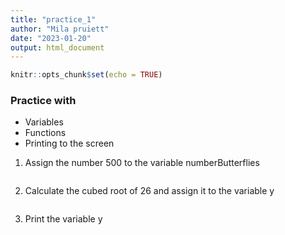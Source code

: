 ```yaml
---
title: "practice_1"
author: "Mila pruiett"
date: "2023-01-20"
output: html_document
---
```


```r
knitr::opts_chunk$set(echo = TRUE)
```

### Practice with
- Variables
- Functions
- Printing to the screen

1. Assign the number 500 to the variable numberButterflies
```r

```


2. Calculate the cubed root of 26 and assign it to the variable y
```r

```


3. Print the variable y
```r

```


